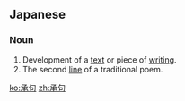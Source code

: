 ==Japanese==
{{ja-kanjitab|しょう|く|yomi=on}}

===Noun===
{{ja-noun|しょうく}}

# Development of a [[text]] or piece of [[writing]].
# The second [[line]] of a traditional poem.

[[ko:承句]]
[[zh:承句]]